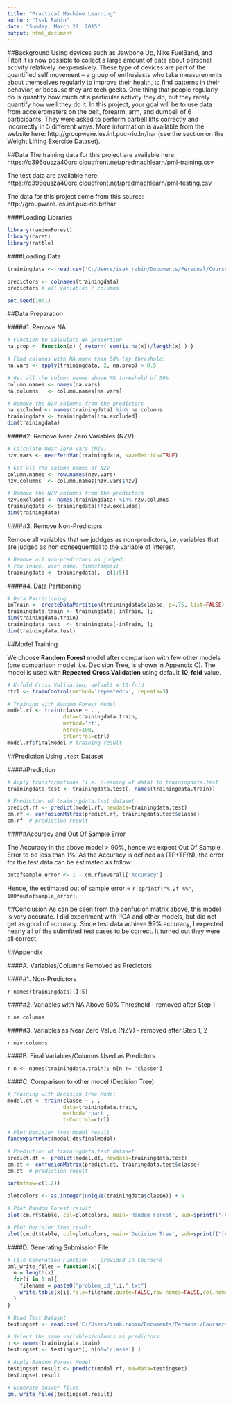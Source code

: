 ```yaml
---
title: "Practical Machine Learning"
author: "Isak Rabin"
date: "Sunday, March 22, 2015"
output: html_document
---
```


##Background
Using devices such as Jawbone Up, Nike FuelBand, and Fitbit it is now possible to collect a large amount of data about personal activity relatively inexpensively. These type of devices are part of the quantified self movement – a group of enthusiasts who take measurements about themselves regularly to improve their health, to find patterns in their behavior, or because they are tech geeks. One thing that people regularly do is quantify how much of a particular activity they do, but they rarely quantify how well they do it. In this project, your goal will be to use data from accelerometers on the belt, forearm, arm, and dumbell of 6 participants. They were asked to perform barbell lifts correctly and incorrectly in 5 different ways. More information is available from the website here: http://groupware.les.inf.puc-rio.br/har (see the section on the Weight Lifting Exercise Dataset). 

##Data
The training data for this project are available here: 
https://d396qusza40orc.cloudfront.net/predmachlearn/pml-training.csv

The test data are available here: 
https://d396qusza40orc.cloudfront.net/predmachlearn/pml-testing.csv

The data for this project come from this source: 
http://groupware.les.inf.puc-rio.br/har



####Loading Libraries
```r
library(randomForest)
library(caret)
library(rattle)

```

####Loading Data

```r
trainingdata <- read.csv('C:/Users/isak.rabin/Documents/Personal/Coursera/PML/project/pml-training.csv', na.strings=c('','NA','#DIV/0!'))

predictors <- colnames(trainingdata)
predictors # all variables / columns

set.seed(1001)
```

##Data Preparation

#####1. Remove NA

```r
# Function to calculate NA proportion
na.prop <- function(x) { return( sum(is.na(x))/length(x) ) }

# Find columns with NA more than 50% (my threshold)
na.vars <- apply(trainingdata, 2, na.prop) > 0.5

# Get all the column names above NA threshold of 50%
column.names <- names(na.vars)
na.columns   <- column.names[na.vars]

# Remove the NZV columns from the predictors
na.excluded <- names(trainingdata) %in% na.columns
trainingdata <- trainingdata[!na.excluded]
dim(trainingdata)
```

#####2. Remove Near Zero Variables (NZV)

```r
# Calculate Near Zero Vars (NZV)
nzv.vars <- nearZeroVar(trainingdata, saveMetrics=TRUE)

# Get all the column names of NZV
column.names <- row.names(nzv.vars)
nzv.columns  <- column.names[nzv.vars$nzv]

# Remove the NZV columns from the predictors
nzv.excluded <- names(trainingdata) %in% nzv.columns
trainingdata <- trainingdata[!nzv.excluded]
dim(trainingdata)
```

#####3. Remove Non-Predictors

Remove all variables that we juddges as non-predictors, i.e. variables that are judged as non consequential to the variable of interest.

```r
# Remove all non-predictors as judged:
# row index, user name, timestamp(s)
trainingdata <- trainingdata[, -c(1:5)]
```


#####4. Data Partitioning 

```r
# Data Partitioning
inTrain <- createDataPartition(trainingdata$classe, p=.75, list=FALSE)
trainingdata.train <- trainingdata[ inTrain, ]; 
dim(trainingdata.train)
trainingdata.test  <- trainingdata[-inTrain, ]; 
dim(trainingdata.test)
```

##Model Training

We choose **Random Forest** model after comparison with few other models (one comparison model, i.e. Decision Tree, is shown in Appendix C). The model is used with **Repeated Cross Validation** using default **10-fold** value.

```r
# K-fold Cross Validation, default = 10-fold
ctrl <- trainControl(method='repeatedcv', repeats=3)

# Training with Random Forest Model
model.rf <- train(classe ~ . ,
                  data=trainingdata.train,
                  method='rf',
                  ntree=100,
                  trControl=ctrl)
model.rf$finalModel # training result
```


##Prediction Using `.test` Dataset

#####Prediction

```r
# Apply transformations (i.e. cleaning of data) to trainingdata.test
trainingdata.test <- trainingdata.test[, names(trainingdata.train)]

# Prediction of trainingdata.test dataset
predict.rf <- predict(model.rf, newdata=trainingdata.test)
cm.rf <- confusionMatrix(predict.rf, trainingdata.test$classe)
cm.rf  # prediction result
```

#####Accuracy and Out Of Sample Error

The Accuracy in the above model > 90%, hence we expect Out Of Sample Error to be less than 1%. As the Accuracy is defined as (TP+TF/N), the error for the test data can be estimated as follow:


```r
outofsample_error <- 1 - cm.rf$overall['Accuracy']
```

Hence, the estimated out of sample error = `r sprintf("%.2f %%", 100*outofsample_error)`.


##Conclusion
As can be seen from the confusion matrix above, this model is very accurate. 
I did experiment with PCA and other models, but did not get as good of accuracy.
Since test data achieve 99% accuracy, I expected nearly all of the submitted test cases to be correct. It turned out they were all correct.

##Appendix

####A. Variables/Columns Removed as Predictors

#####1. Non-Predictors

`r names(trainingdata)[1:5]`

#####2. Variables with NA Above 50% Threshold - removed after Step 1

`r na.columns`

#####3. Variables as Near Zero Value (NZV) - removed after Step 1, 2

`r nzv.columns`


####B. Final Variables/Columns Used as Predictors

`r n <- names(trainingdata.train); n[n != 'classe']`


####C. Comparison to other model (Decision Tree)

```r
# Training with Decision Tree Model
model.dt <- train(classe ~ . ,
                  data=trainingdata.train,
                  method='rpart',
                  trControl=ctrl)

# Plot Decision Tree Model result
fancyRpartPlot(model.dt$finalModel)

# Prediction of trainingdata.test dataset
predict.dt <- predict(model.dt, newdata=trainingdata.test)
cm.dt <- confusionMatrix(predict.dt, trainingdata.test$classe)
cm.dt  # prediction result
```

```r
par(mfrow=c(1,2))

plotcolors <- as.integer(unique(trainingdata$classe)) + 5

# Plot Random Forest result
plot(cm.rf$table, col=plotcolors, main='Random Forest', sub=sprintf("(Accuracy=%.2f %%)", cm.rf$overall['Accuracy']*100))

# Plot Decision Tree result
plot(cm.dt$table, col=plotcolors, main='Decision Tree', sub=sprintf("(Accuracy=%.2f %%)", cm.dt$overall['Accuracy']*100))
```



####D. Generating Submission File

```r
# File Generation Function -- provided in Coursera
pml_write_files = function(x){
  n = length(x)
  for(i in 1:n){
    filename = paste0("problem_id_",i,".txt")
    write.table(x[i],file=filename,quote=FALSE,row.names=FALSE,col.names=FALSE)
  }
}

# Read Test Dataset
testingset <- read.csv('C:/Users/isak.rabin/Documents/Personal/Coursera/PML/project/pml-testing.csv', na.strings=c('','NA','#DIV/0!'))

# Select the same variables/columns as predictors
n <- names(trainingdata.train)
testingset <- testingset[, n[n!='classe'] ]

# Apply Random Forest Model
testingset.result <- predict(model.rf, newdata=testingset)
testingset.result

# Generate answer files
pml_write_files(testingset.result)
```


[1]: http://groupware.les.inf.puc-rio.br/har